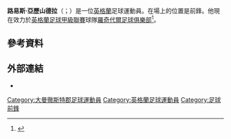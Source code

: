 '''路易斯·亞歷山德拉'''（{{lang-en|Lewis Alessandra}}；{{bd|1989年|2月8日}}）是一位[[英格蘭|英格蘭]]足球運動員。在場上的位置是前鋒。他現在效力於[[英格蘭足球甲級聯賽|英格蘭足球甲級聯賽]]球隊[[羅奇代爾足球俱樂部|羅奇代爾足球俱樂部]]<ref>{{cite news|title=Lewis Set To Join|url=http://www.rochdaleafc.co.uk/news/article/lewis-set-to-join-2484968.aspx|publisher=Rochdale A.F.C.|accessdate=8 June 2015|date=8 June 2015|archive-date=2017-05-28|archive-url=https://web.archive.org/web/20170528154706/http://www.rochdaleafc.co.uk//news/article/lewis-set-to-join-2484968.aspx|dead-url=no}}</ref>。
==參考資料==
{{Reflist}}

==外部連結==
*{{soccerbase|46620|路易斯·亞歷山德拉}}

{{DEFAULTSORT:Alessandra, Lewis}}
[[Category:大曼徹斯特郡足球運動員|Category:大曼徹斯特郡足球運動員]]
[[Category:英格蘭足球運動員|Category:英格蘭足球運動員]]
[[Category:足球前鋒|Category:足球前鋒]]

{{Sport-bio-stub}}